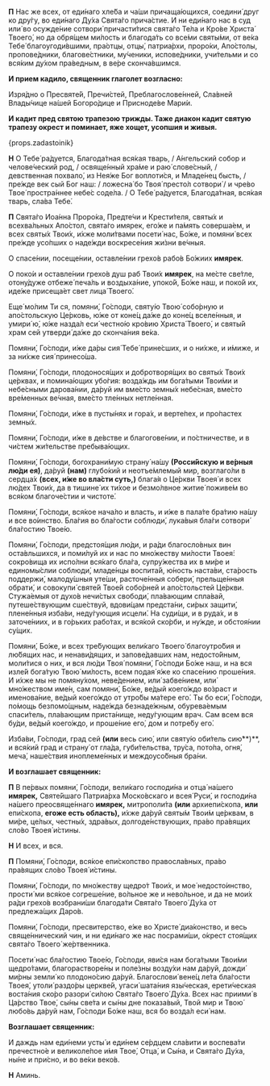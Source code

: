 **П** Нас же всех, от еди́наго хле́ба и ча́ши причаща́ющихся, соедини́ друг ко дру́гу, во еди́наго Ду́ха Свята́го прича́стие. И ни еди́наго нас в суд или́ во осужде́ние сотвори́ причасти́тися свята́го Те́ла и Кро́ве Христа́ Твоего́, но да обря́щем ми́лость и благода́ть со все́ми святы́ми, от ве́ка Тебе́ благоугоди́вшими, пра́отцы, отцы́, патриа́рхи, проро́ки, Апо́столы, пропове́дники, благове́стники, му́ченики, испове́дники, учи́тельми и со вся́ким ду́хом пра́ведным, в ве́ре сконча́вшимся.

**И прием кадило, священник глаголет возгласно:**

Изря́дно о Пресвяте́й, Пречи́стей, Преблагослове́нней, Сла́вней Влады́чице на́шей Богоро́дице и Присноде́ве Мари́и.

**И кадит пред святою трапезою трижды. Таже диакон кадит святую трапезу окрест и поминает, яже хощет, усопшия и живыя.**

{props.zadastoinik}

**Н** О Тебе́ ра́дуется, Благода́тная вся́кая тварь, / А́нгельский собор и челове́ческий род, / освяще́нный хра́ме и раю́ слове́сный, / девственная похвало́, из Нея́же Бог воплоти́ся, и Младе́нец бысть, / пре́жде век сый Бог наш: / ложесна́ бо Твоя́ престо́л сотвори́ / и чре́во Твое́ простра́ннее небе́с соде́ла. / О Тебе́ ра́дуется, Благода́тная, вся́кая тварь, сла́ва Тебе́.

**П** Свята́го Иоа́нна Проро́ка, Предте́чи и Крести́теля, святы́х и всехва́льных Апо́стол, свята́го имярек, его́же и па́мять соверша́ем, и всех святы́х Твои́х, и́хже моли́твами посети́ нас, Бо́же, и помяни́ всех пре́жде усо́пших о наде́жди воскресе́ния жи́зни ве́чныя.

О спасе́нии, посеще́нии, оставле́нии грехо́в рабо́в Бо́жиих **имярек**.

О поко́и и оставле́нии грехо́в душ раб Твои́х **имярек**, на ме́сте све́тле, отону́дуже отбеже́ печа́ль и воздыха́ние, упоко́й, Бо́же наш, и поко́й их, иде́же присеща́ет свет лица́ Твоего́.

Еще́ мо́лим Ти ся, помяни́, Го́споди, святу́ю Твою́ собо́рную и апо́стольскую Це́рковь, ю́же от коне́ц да́же до коне́ц вселе́нныя, и умири́ ю́, ю́же назда́л еси́ честно́ю кро́вию Христа́ Твоего́, и святы́й храм сей утверди́ да́же до сконча́ния ве́ка.

Помяни́, Го́споди, и́же да́ры сия́ Тебе́ прине́сших, и о ни́хже, и и́миже, и за ни́хже сия́ принесо́ша.

Помяни́, Го́споди, плодонося́щих и добротворя́щих во святы́х Твои́х це́рквах, и помина́ющих убо́гия: возда́ждь им бога́тыми Твои́ми и небе́сными дарова́нии, да́руй им вме́сто земны́х небе́сная, вме́сто вре́менных ве́чная, вме́сто тле́нных нетле́нная.

Помяни́, Го́споди, и́же в пусты́нях и гора́х, и верте́пех, и про́пастех земны́х.

Помяни́, Го́споди, и́же в де́встве и благогове́нии, и по́стничестве, и в чи́стем жи́тельстве пребыва́ющих.

Помяни́, Го́споди, богохрани́мую страну́ на́шу **(**Росси́йскую и ве́рныя лю́ди ея́**)**, да́руй **(**нам**)** глубо́кий и неотъе́млемый мир, возглаго́ли в сердца́х **(**всех, и́же во вла́сти суть,**)** блага́я о Це́ркви Твоея́ и всех лю́дех Твои́х, да в тишине́ их ти́хое и безмо́лвное житие́ поживе́м во вся́ком благоче́стии и чистоте́.

Помяни́, Го́споди, вся́кое нача́ло и власть, и и́же в пала́те бра́тию на́шу и все во́инство. Бла́гия во бла́гости соблюди́, лука́выя бла́ги сотвори́ бла́гостию Твое́ю.

Помяни́, Го́споди, предстоя́щия лю́ди, и ра́ди благосло́вных вин оста́вльшихся, и поми́луй их и нас по мно́жеству ми́лости Твоея́: сокро́вища их испо́лни вся́каго бла́га, супру́жества их в ми́ре и единомы́слии соблюди́, младе́нцы воспита́й, ю́ность наста́ви, ста́рость поддержи́, малоду́шныя уте́ши, расточе́нныя собери́, прельще́нныя обрати́, и совокупи́ святе́й Твое́й собо́рней и апо́стольстей Це́ркви. Стужа́емыя от духо́в нечи́стых свободи́, пла́вающим спла́вай, путеше́ствующим сше́ствуй, вдови́цам предста́ни, си́рых защити́, плене́нныя изба́ви, неду́гующия исцели́. На суди́щи, и в руда́х, и в заточе́ниих, и в го́рьких рабо́тах, и вся́кой ско́рби, и ну́жде, и обстоя́нии су́щих.

Помяни́, Бо́же, и всех тре́бующих вели́каго Твоего́ благоутро́бия и лю́бящих нас, и ненави́дящих, и запове́давших нам, недосто́йным, моли́тися о них, и вся лю́ди Твоя́ помяни́, Го́споди Бо́же наш, и на вся изле́й бога́тую Твою́ ми́лость, всем подая́ я́же ко спасе́нию проше́ния. И и́хже мы не помяну́хом, неве́дением, или́ забве́нием, или́ мно́жеством име́н, сам помяни́, Бо́же, ве́дый коего́ждо во́зраст и именова́ние, ве́дый коего́ждо от утро́бы ма́тере его́. Ты бо еси́, Го́споди, по́мощь безпомо́щным, наде́жда безнаде́жным, обурева́емым спаси́тель, пла́вающим приста́нище, неду́гующим врач. Сам всем вся бу́ди, ве́дый коего́ждо, и проше́ние его́, дом и потре́бу его́.

Изба́ви, Го́споди, град сей **(или** весь сию́, или святу́ю оби́тель сию́**)**, и вся́кий град и страну́ от гла́да, губи́тельства, тру́са, пото́па, огня́, меча́, наше́ствия иноплеме́нных и междоусо́бныя бра́ни.

**И возглашает священник:**

**П** В пе́рвых помяни́, Го́споди, вели́каго господи́на и отца́ на́шего **имярек,** Святе́йшаго Патриа́рха Моско́вскаго и всея́ Руси́, и господи́на на́шего преосвяще́ннаго **имярек,** митрополи́та **(или** архиепи́скопа, **или** епи́скопа, **егоже есть область),** и́хже да́руй святы́м Твои́м це́рквам, в ми́ре, це́лых, честны́х, здра́вых, долгоде́нствующих, пра́во пра́вящих сло́во Твоея́ и́стины.

**Н** И всех, и вся.

**П** Помяни́, Го́споди, вся́кое епи́скопство правосла́вных, пра́во пра́вящих сло́во Твоея́ и́стины.

Помяни́, Го́споди, по мно́жеству щедро́т Твои́х, и мое́ недосто́инство, прости́ ми вся́кое согреше́ние, во́льное же и нево́льное, и да не мои́х ра́ди грехо́в возбрани́ши благода́ти Свята́го Твоего́ Ду́ха от предлежа́щих Даро́в.

Помяни́, Го́споди, пресвитерство, е́же во Христе́ диа́конство, и весь свяще́ннический чин, и ни еди́наго же нас посрами́ши, о́крест стоя́щих свята́го Твоего́ же́ртвенника.

Посети́ нас бла́гостию Твое́ю, Го́споди, яви́ся нам бога́тыми Твои́ми щедро́тами, благорастворе́ны и поле́зны возду́хи нам да́руй, дожди́ ми́рны земли́ ко плодоно́сию да́руй. Благослови́ вене́ц ле́та бла́гости Твоея́, утоли́ раздо́ры церкве́й, угаси́ шата́ния язы́ческая, ерети́ческая воста́ния ско́ро разори́ си́лою Свята́го Твоего́ Ду́ха. Всех нас приими́ в Ца́рство Твое́, сы́ны све́та и сы́ны дне показа́вый, Твой мир и Твою́ любо́вь да́руй нам, Го́споди Бо́же наш, вся бо возда́л еси́ нам.

**Возглашает священник:**

И даждь нам еди́неми усты́ и еди́нем се́рдцем сла́вити и воспева́ти пречестно́е и великоле́пое и́мя Твое́, Отца́, и Сы́на, и Свята́го Ду́ха, ны́не и при́сно, и во ве́ки веко́в.

**Н** Аминь.
